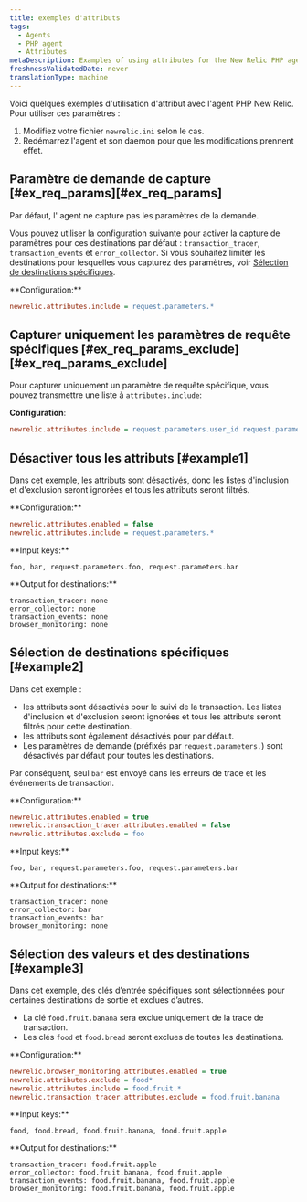 ```yaml
---
title: exemples d'attributs
tags:
  - Agents
  - PHP agent
  - Attributes
metaDescription: Examples of using attributes for the New Relic PHP agent.
freshnessValidatedDate: never
translationType: machine
---
```


Voici quelques exemples d&apos;utilisation d&apos;attribut avec l&apos;agent PHP New Relic. Pour utiliser ces paramètres :

1. Modifiez votre fichier `newrelic.ini` selon le cas.
2. Redémarrez l&apos;agent et son daemon pour que les modifications prennent effet.

## Paramètre de demande de capture [#ex\_req\_params][#ex_req_params]

Par défaut, l&apos; agent ne capture pas les paramètres de la demande.

Vous pouvez utiliser la configuration suivante pour activer la capture de paramètres pour ces destinations par défaut : `transaction_tracer`, `transaction_events` et `error_collector`. Si vous souhaitez limiter les destinations pour lesquelles vous capturez des paramètres, voir [Sélection de destinations spécifiques](#example2).

<DNT>
  **Configuration:**
</DNT>

```ini
newrelic.attributes.include = request.parameters.*
```

## Capturer uniquement les paramètres de requête spécifiques [#ex\_req\_params\_exclude][#ex_req_params_exclude]

Pour capturer uniquement un paramètre de requête spécifique, vous pouvez transmettre une liste à `attributes.include`:

<DNT>**Configuration**</DNT>:

```ini
newrelic.attributes.include = request.parameters.user_id request.parameters.product_id
```

## Désactiver tous les attributs [#example1]

Dans cet exemple, les attributs sont désactivés, donc les listes d&apos;inclusion et d&apos;exclusion seront ignorées et tous les attributs seront filtrés.

<DNT>
  **Configuration:**
</DNT>

```ini
newrelic.attributes.enabled = false
newrelic.attributes.include = request.parameters.*
```

<DNT>
  **Input keys:**
</DNT>

```
foo, bar, request.parameters.foo, request.parameters.bar
```

<DNT>
  **Output for destinations:**
</DNT>

```
transaction_tracer: none
error_collector: none
transaction_events: none
browser_monitoring: none
```

## Sélection de destinations spécifiques [#example2]

Dans cet exemple :

* les attributs sont désactivés pour le suivi de la transaction. Les listes d&apos;inclusion et d&apos;exclusion seront ignorées et tous les attributs seront filtrés pour cette destination.
* les attributs sont également désactivés pour <InlinePopover type="browser" />par défaut.
* Les paramètres de demande (préfixés par `request.parameters.`) sont désactivés par défaut pour toutes les destinations.

Par conséquent, seul `bar` est envoyé dans les erreurs de trace et les événements de transaction.

<DNT>
  **Configuration:**
</DNT>

```ini
newrelic.attributes.enabled = true
newrelic.transaction_tracer.attributes.enabled = false
newrelic.attributes.exclude = foo
```

<DNT>
  **Input keys:**
</DNT>

```
foo, bar, request.parameters.foo, request.parameters.bar
```

<DNT>
  **Output for destinations:**
</DNT>

```
transaction_tracer: none
error_collector: bar
transaction_events: bar
browser_monitoring: none
```

## Sélection des valeurs et des destinations [#example3]

Dans cet exemple, des clés d’entrée spécifiques sont sélectionnées pour certaines destinations de sortie et exclues d’autres.

* La clé `food.fruit.banana` sera exclue uniquement de la trace de transaction.
* Les clés `food` et `food.bread` seront exclues de toutes les destinations.

<DNT>
  **Configuration:**
</DNT>

```ini
newrelic.browser_monitoring.attributes.enabled = true
newrelic.attributes.exclude = food*
newrelic.attributes.include = food.fruit.*
newrelic.transaction_tracer.attributes.exclude = food.fruit.banana
```

<DNT>
  **Input keys:**
</DNT>

```
food, food.bread, food.fruit.banana, food.fruit.apple
```

<DNT>
  **Output for destinations:**
</DNT>

```
transaction_tracer: food.fruit.apple
error_collector: food.fruit.banana, food.fruit.apple
transaction_events: food.fruit.banana, food.fruit.apple
browser_monitoring: food.fruit.banana, food.fruit.apple
```